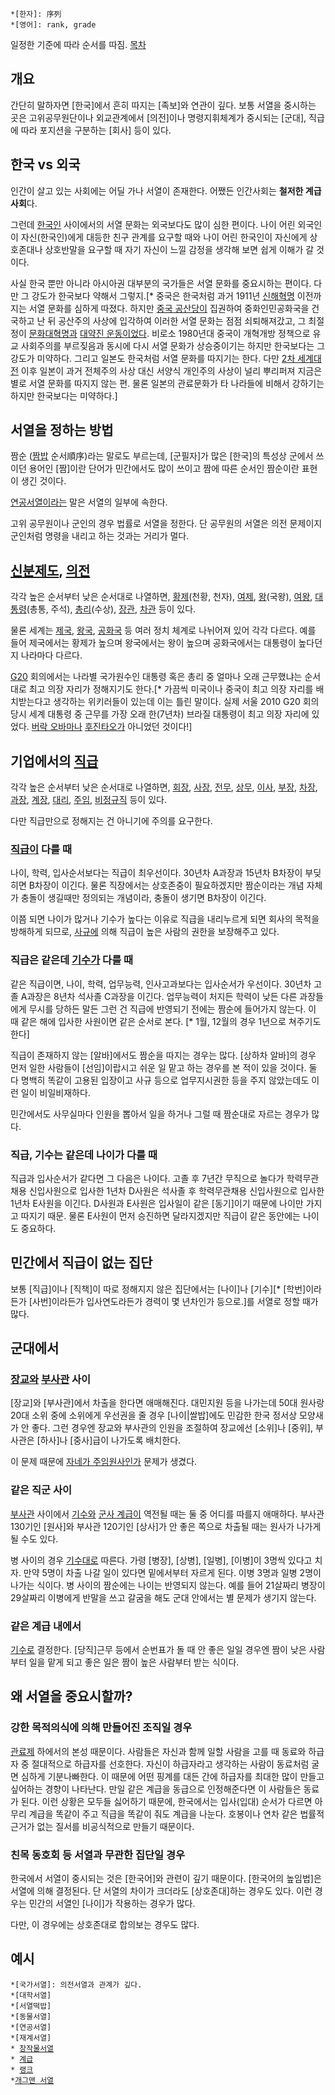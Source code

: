  *[한자]: 序列
 *[영어]: rank, grade
일정한 기준에 따라 순서를 따짐.
[[목차]]

== 개요 ==
간단히 말하자면 [한국]에서 흔히 따지는 [족보]와 연관이 깊다. 보통 서열을 중시하는 곳은 고위공무원단이나 외교관계에서 [의전]이나 명령지휘체계가 중시되는 [군대], 직급에 따라 포지션을 구분하는 [회사] 등이 있다.

== 한국 vs 외국 ==
인간이 살고 있는 사회에는 어딜 가나 서열이 존재한다. 어쨌든 인간사회는 '''철저한 계급사회'''다.

그런데 [[한국인]] 사이에서의 서열 문화는 외국보다도 많이 심한 편이다. 나이 어린 외국인이 자신(한국인)에게 대등한 친구 관계를 요구할 때와 나이 어린 한국인이 자신에게 상호존대나 상호반말을 요구할 때 자기 자신이 느낄 감정을 생각해 보면 쉽게 이해가 갈 것이다.

사실 한국 뿐만 아니라 아시아권 대부분의 국가들은 서열 문화를 중요시하는 편이다. 다만 그 강도가 한국보다 약해서 그렇지.[* 중국은 한국처럼 과거 1911년 [[신해혁명]] 이전까지는 서열 문화를 심하게 따졌다. 하지만 [[중국 공산당]]이 집권하여 중화인민공화국을 건국하고 난 뒤 공산주의 사상에 입각하여 이러한 서열 문화는 점점 쇠퇴해져갔고, 그 최절정이 [[문화대혁명]]과 [[대약진 운동]]이었다. 비로소 1980년대 중국이 개혁개방 정책으로 유교 사회주의를 부르짖음과 동시에 다시 서열 문화가 상승중이기는 하지만 한국보다는 그 강도가 미약하다. 그리고 일본도 한국처럼 서열 문화를 따지기는 한다. 다만 [[2차 세계대전]] 이후 일본이 과거 전체주의 사상 대신 서양식 개인주의 사상이 널리 뿌리퍼져 지금은 별로 서열 문화를 따지지 않는 편. 물론 일본의 관료문화가 타 나라들에 비해서 강하기는 하지만 한국보다는 미약하다.]

== 서열을 정하는 방법 ==
짬순 ([[짬밥]] 순서順序)라는 말로도 부르는데, [군필자]가 많은 [한국]의 특성상 군에서 쓰이던 용어인 [짬]이란 단어가 민간에서도 많이 쓰이고 짬에 따른 순서인 짬순이란 표현이 생긴 것이다.

[[연공서열]]이라는 말은 서열의 일부에 속한다.

고위 공무원이나 군인의 경우 법률로 서열을 정한다. 단 공무원의 서열은 의전 문제이지 군인처럼 명령을 내리고 하는 것과는 거리가 멀다.

== [[신분제도]], [[의전]] ==
각각 높은 순서부터 낮은 순서대로 나열하면, [[황제]](천황, 천자), [[여제]], [[왕]](국왕), [[여왕]], [[대통령]](총통, 주석), [[총리]](수상), [[장관]], [[차관]] 등이 있다.

물론 세계는 [[제국]], [[왕국]], [[공화국]] 등 여러 정치 체계로 나뉘어져 있어 각각 다르다. 예를 들어 제국에서는 황제가 높으며 왕국에서는 왕이 높으며 공화국에서는 대통령이 높다던지 나라마다 다르다.

[[G20]] 회의에서는 나라별 국가원수인 대통령 혹은 총리 중 얼마나 오래 근무했냐는 순서대로 최고 의장 자리가 정해지기도 한다.[* 가끔씩 미국이나 중국이 최고 의장 자리를 배치받는다고 생각하는 위키러들이 있는데 이는 틀린 말이다. 실제 서울 2010 G20 회의 당시 세계 대통령 중 근무를 가장 오래 한(7년차) 브라질 대통령이 최고 의장 자리에 있었다. [[버락 오바마]]나 [[후진타오]]가 아니었던 것이다!]

== 기업에서의 [[직급]] ==
각각 높은 순서부터 낮은 순서대로 나열하면, [[회장]], [[사장]], [[전무]], [[상무]], [[이사]], [[부장]], [[차장]], [[과장]], [[계장]], [[대리]], [[주임]], [[비정규직]] 등이 있다.

다만 직급만으로 정해지는 건 아니기에 주의를 요구한다.

=== [[직급]]이 다를 때 ===
나이, 학력, 입사순서보다는 직급이 최우선이다. 30년차 A과장과 15년차 B차장이 부딪히면 B차장이 이긴다. 물론 직장에서는 상호존중이 필요하겠지만 짬순이라는 개념 자체가 충돌이 생길때만 정의되는 개념이라, 충돌이 생기면 B차장이 이긴다.

이쯤 되면 나이가 많거나 기수가 높다는 이유로 직급을 내리누르게 되면 회사의 목적을 방해하게 되므로, [[사규]]에 의해 직급이 높은 사람의 권한을 보장해주고 있다. 

=== 직급은 같은데 [[기수]]가 다를 때 ===
같은 직급이면, 나이, 학력, 업무능력, 인사고과보다는 입사순서가 우선이다. 30년차 고졸 A과장은 8년차 석사졸 C과장을 이긴다. 업무능력이 처지든 학력이 낮든 다른 과장들에게 무시를 당하든 말든 그런 건 직급에 반영되기 전에는 짬순에 들어가지 않는다. 이 때 같은 해에 입사한 사원이면 같은 순서로 본다. [* 1월, 12월의 경우 1년으로 쳐주기도 한다]

직급이 존재하지 않는 [알바]에서도 짬순을 따지는 경우는 많다. [상하차 알바]의 경우 먼저 일한 사람들이 [선임]이랍시고 쉬운 일 맡고 하는 경우를 본 적이 있을 것이다. 둘 다 명백히 똑같이 고용된 입장이고 사규 등으로 업무지시권한 등을 주지 않았는데도 이런 일이 비일비재하다.

민간에서도 사무실마다 인원을 뽑아서 일을 하거나 그럴 때 짬순대로 자르는 경우가 많다. 

=== 직급, 기수는 같은데 나이가 다를 때 ===
직급과 입사순서가 같다면 그 다음은 나이다. 고졸 후 7년간 무직으로 놀다가 학력무관채용 신입사원으로 입사한 1년차 D사원은 석사졸 후 학력무관채용 신입사원으로 입사한 1년차 E사원을 이긴다. D사원과 E사원은 입사일이 같은 [동기]이기 때문에 나이만 가지고 따지기 때문. 물론 E사원이 먼저 승진하면 달라지겠지만 직급이 같은 동안에는 나이도 중요하다. 

== 민간에서 직급이 없는 집단 ==
보통 [직급]이나 [직책]이 따로 정해지지 않은 집단에서는 [나이]나 [기수][* [학번]이라든가 [사번]이라든가 입사연도라든가 경력이 몇 년차인가 등으로.]를 서열로 정할 때가 많다.

== 군대에서 ==
=== [[장교]]와 [[부사관]] 사이 ===
[장교]와 [부사관]에서 차출을 한다면 애매해진다. 대민지원 등을 나가는데 50대 원사랑 20대 소위 중에 소위에게 우선권을 줄 경우 [나이|쌀밥]에도 민감한 한국 정서상 모양새가 안 좋다. 그런 경우엔 장교와 부사관의 인원을 조절하여 장교에선 [소위]나 [중위], 부사관은 [하사]나 [중사]급이 나가도록 배치한다.

이 문제 때문에 [[자네가 주임원사인가]] 문제가 생겼다.

=== 같은 직군 사이 ===
[[부사관]] 사이에서 [[기수]]와 [[군사 계급]]이 역전될 때는 둘 중 어디를 따를지 애매하다. 부사관 130기인 [원사]와 부사관 120기인 [상사]가 안 좋은 쪽으로 차출될 때는 원사가 나가게 될 수도 있다.

병 사이의 경우 [[기수]]대로 따른다. 가령 [병장], [상병], [일병], [이병]이 3명씩 있다고 치자. 만약 5명이 차출 나갈 일이 있다면 밑에서부터 자르게 된다. 이병 3명과 일병 2명이 나가는 식이다. 병 사이의 짬순에는 나이는 반영되지 않는다. 예를 들어 21살짜리 병장이 29살짜리 이병에게 반말을 쓰고 갈굼을 해도 군대 안에서는 별 문제가 생기지 않는다.

=== 같은 계급 내에서 ===
[[기수]]로 결정한다. [당직]근무 등에서 순번표가 돌 때 안 좋은 일일 경우엔 짬이 낮은 사람부터 일을 맡게 되고 좋은 일은 짬이 높은 사람부터 받는 식이다.

== 왜 서열을 중요시할까? ==
=== 강한 목적의식에 의해 만들어진 조직일 경우 ===
[[관료제]] 하에서의 본성 때문이다. 사람들은 자신과 함께 일할 사람을 고를 때 동료와 하급자 중 절대적으로 하급자를 선호한다. 자신이 하급자라고 생각하는 사람이 동료처럼 굴면 심하게 기분나빠한다. 이 때문에 어떤 핑계를 대든 간에 하급자를 최대한 많이 만들고 싶어하는 경향이 나타난다. 만일 같은 계급을 동급으로 인정해준다면 이 사람들은 동료가 된다. 이런 상황은 모두들 싫어하기 때문에, 한국에서는 입사(입대) 순서가 다르면 아무리 계급을 똑같이 주고 직급을 똑같이 줘도 계급을 나눈다. 호봉이나 연차 같은 법률적 근거가 없는 질서를 비공식적으로 만들기 때문이다.

=== 친목 동호회 등 서열과 무관한 집단일 경우 ===
한국에서 서열이 중시되는 것은 [한국어]와 관련이 깊기 때문이다. [한국어의 높임법]은 서열에 의해 결정된다. 단 서열의 차이가 크더라도 [상호존대]하는 경우도 있다. 이런 경우는 민간의 서열인 [나이]가 작용하는 경우가 많다.

다만, 이 경우에는 상호존대로 합의보는 경우도 많다.

== 예시 ==
 *[국가서열]: 의전서열과 관계가 깊다.
 *[대학서열]
 *[서열떡밥]
 *[동물서열]
 *[연공서열]
 *[재계서열]
 * [[창작물서열]] 
 * [[계급]]
 * [[랭크]]
 *[http://img.sbs.co.kr/sbscnbc/upload/2013/01/03/10000329585.jpg 개그맨 서열]
